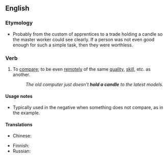 ==English==
===Etymology===
* Probably from the custom of apprentices to a trade holding a candle so the master worker could see clearly. If a person was not even good enough for such a simple task, then they were worthless.

===Verb===
{{en-verb}}

# {{idiom}} To [[compare]]; to be even [[remote]]ly of the same [[quality]], [[skill]], etc. as another.
#: ''The old computer just doesn't '''hold a candle''' to the latest models.''

====Usage notes====
*Typically used in the negative when something does not compare, as in the example.

====Translations====
{{trans-top|be even remotely of the same quality}}
* Chinese:
*: {{trreq|Mandarin}}
{{trans-mid}}
* Finnish: {{t|fi|pärjätä}}
* Russian: {{t|ru|в подмётки не годиться|tr=v podmjótki ne godít'sja|sc=Cyrl}} {{i|not (even) suitable for soles}}
{{trans-bottom}}